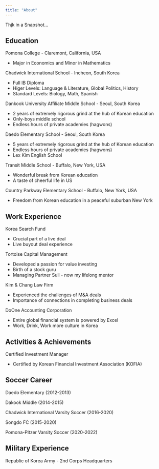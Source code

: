 ```yaml
---
title: "About"
---
```


Thjk in a Snapshot...


## Education

Pomona College - Claremont, California, USA

+ Major in Economics and Minor in Mathematics


Chadwick International School - Incheon, South Korea

+ Full IB Diploma
+ Higer Levels: Language & Literature, Global Politics, History
+ Standard Levels: Biology, Math, Spanish


Dankook University Affiliate Middle School - Seoul, South Korea

+ 2 years of extremely rigorous grind at the hub of Korean education
+ Only-boys middle school
+ Endless hours of private academies (hagwons)


Daedo Elementary School - Seoul, South Korea

+ 5 years of extremely rigorous grind at the hub of Korean education
+ Endless hours of private academies (hagwons)
+ Lex Kim English School


Transit Middle School - Buffalo, New York, USA

+ Wonderful break from Korean education
+ A taste of cheerful life in US


Country Parkway Elementary School - Buffalo, New York, USA

+ Freedom from Korean education in a peaceful suburban New York


## Work Experience

Korea Search Fund

+ Crucial part of a live deal
+ Live buyout deal experience


Tortoise Capital Management

+ Developed a passion for value investing
+ Birth of a stock guru
+ Managing Partner Sull - now my lifelong mentor


Kim & Chang Law Firm

+ Experienced the challenges of M&A deals
+ Importance of connections in completing business deals


DoOne Accounting Corporation

+ Entire global financial system is powered by Excel
+ Work, Drink, Work more culture in Korea


## Activities & Achievements

Certified Investment Manager

+ Certified by Korean Financial Investment Association (KOFIA)


## Soccer Career

Daedo Elementary (2012-2013)

Dakook Middle (2014-2015)

Chadwick International Varsity Soccer (2016-2020)

Songdo FC (2015-2020)

Pomona-Pitzer Varsity Soccer (2020-2022)


## Military Experience

Republic of Korea Army - 2nd Corps Headquarters